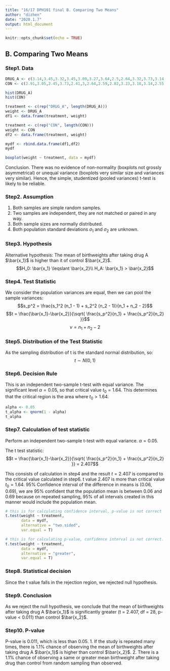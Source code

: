 ```yaml
---
title: "16/17 DPH101 final B. Comparing Two Means"
author: "dizhen"
date: "2020.1.7"
output: html_document
---
```


```r
knitr::opts_chunk$set(echo = TRUE)
```

## B. Comparing Two Means

### Step1. Data

```r
DRUG_A <- c(3.14,3.45,3.32,3.45,3.09,3.27,3.64,2.5,2.64,3.32,3.73,3.14,3.09,2.59,3.91)
CON <- c(2.91,3.05,2.45,3.73,2.41,3,2.64,2.59,2.82,3.23,3.18,3.14,2.55,1.91,3.09)
```

```r
hist(DRUG_A)
hist(CON)
```

```r
treatment <- c(rep("DRUG_A", length(DRUG_A)))
weight <- DRUG_A
df1 <- data.frame(treatment, weight)

treatment <- c(rep("CON", length(CON)))
weight <- CON
df2 <- data.frame(treatment, weight)

mydf <- rbind.data.frame(df1,df2)
mydf
```
```r
boxplot(weight ~ treatment, data = mydf)
```
Conclusion. There was no evidence of non-normality (boxplots not grossly asymmetrical) or unequal variance (boxplots very similar size and variances very similar). Hence, the simple, studentized (pooled variances) t-test is likely to be reliable.

### Step2. Assumption
1. Both samples are simple random samples.
2. Two samples are independent, they are not matched or paired in any way.
3. Both sample sizes are normally distributed.
4. Both population standard deviations $\sigma_1$ and $\sigma_2$ are unknown.

### Step3. Hypothesis
Alternative hypothesis: The mean of birthweights after taking drug A $\bar{x_1}$ is higher than it of control $\bar{x_2}$.
$$H_0: \bar{x_1} \leqslant \bar{x_2}\\
H_A: \bar{x_1} > \bar{x_2}$$

### Step4. Test Statistic
We consider the population variances are equal, then we can pool the sample variances:
$$s_p^2 = \frac{s_1^2 (n_1 - 1) + s_2^2 (n_2 - 1)}{n_1 + n_2 - 2}$$
$$t = \frac{\bar{x_1}-\bar{x_2}}{\sqrt{ \frac{s_p^2}{n_1} + \frac{s_p^2}{n_2} }}$$
$$\nu = n_1 + n_2 -2$$

### Step5. Distribution of the Test Statistic
As the sampling distribution of t is the standard normal distribution, so:
$$t \sim N(0,1)$$

### Step6. Decision Rule
This is an independent two-sample t-test with equal variance. The significant level $\alpha = 0.05$, so that critical value $t_0 = 1.64$. This determines that the critical region is the area where $t_0 > 1.64$. 
```r
alpha <- 0.05
t_alpha <- qnorm(1 - alpha)
t_alpha
```

### Step7. Calculation of test statistic

Perform an independent two-sample t-test with equal variance.  $\alpha = 0.05$.

The t test statistic: $$t = \frac{\bar{x_1}-\bar{x_2}}{\sqrt{ \frac{s_p^2}{n_1} + \frac{s_p^2}{n_2} }} = 2.407$$

This consists of calculation in step4 and the result $t = 2.407$ is compared to the critical value calculated in step6.
t value 2.407 is more than critical value $t_0 = 1.64$.
95% Confidence interval of the difference in means is (0.06, 0.69), we are 95% confident that the population mean is between 0.06 and 0.69 because on repeated sampling, 95% of all intervals created in this manner would include the population mean.

```r
# this is for calculating confidence interval, p-value is not correct
t.test(weight ~ treatment, 
       data = mydf, 
       alternative = "two.sided",
       var.equal = T)
```


```r
# this is for calculating p-value, confidence interval is not correct.
t.test(weight ~ treatment, 
       data = mydf, 
       alternative = "greater",
       var.equal = T)
```

### Step8. Statistical decision
Since the t value falls in the rejection region, we rejected null hypothesis.

### Step9. Conclusion
As we reject the null hypothesis, we conclude that the mean of birthweights after taking drug A $\bar{x_1}$ is significantly greater (t = 2.407, df = 28, p-value < 0.011) than control $\bar{x_2}$.

### Step10. P-value
P-value is 0.011, which is less than 0.05. 
1. If the study is repeated many times, there is 1.1% chance of observing the mean of birthweights after taking drug A $\bar{x_1}$ is higher than control $\bar{x_2}$.
2. There is a 1.1% chance of observing a same or greater mean birthweight after taking drug than control from random sampling than observed.
